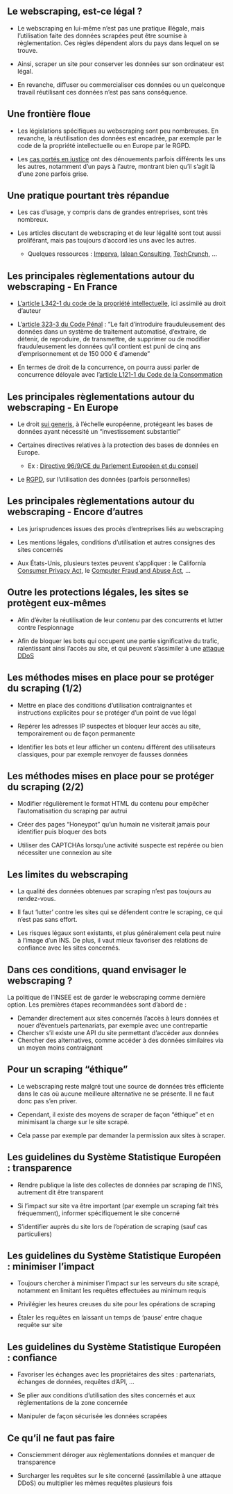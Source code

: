 ## Le webscraping, est-ce légal ?

- Le webscraping en lui-même n'est pas une pratique illégale, mais l'utilisation faite des données scrapées peut être soumise à règlementation. Ces règles dépendent alors du pays dans lequel on se trouve.

- Ainsi, scraper un site pour conserver les données sur son ordinateur est légal.

- En revanche, diffuser ou commercialiser ces données ou un quelconque travail réutilisant ces données n'est pas sans conséquence.


## Une frontière floue

- Les législations spécifiques au webscraping sont peu nombreuses. En revanche, la réutilisation des données est encadrée, par exemple par le code de la propriété intellectuelle ou en Europe par le RGPD.

- Les [cas portés en justice](https://devm.io/law-net-culture/data-scraping-cases-165385) ont des dénouements parfois différents les uns les autres, notamment d'un pays à l'autre, montrant bien qu'il s'agit là d'une zone parfois grise.


## Une pratique pourtant très répandue

- Les cas d'usage, y compris dans de grandes entreprises, sont très nombreux.

- Les articles discutant de webscraping et de leur légalité sont tout aussi proliférant, mais pas toujours d'accord les uns avec les autres.
    - Quelques ressources : [Imperva](https://www.imperva.com/blog/is-web-scraping-illegal/), [Islean Consulting](https://islean-consulting.fr/fr/transformation-digitale/scraping-pages-web-legal/), [TechCrunch](https://techcrunch.com/2022/04/18/web-scraping-legal-court/?guccounter=1&guce_referrer=aHR0cHM6Ly93d3cuZ29vZ2xlLmNvbS8&guce_referrer_sig=AQAAAHKyxBPQT3OjdH-GZcMTIuzyt5qWfCZEFzl20DcXDw3qj3-8b7BWO4w758nkxE7ZEJ_moEqIr50FF8LU0F7lAqnPKGaT3Jt27YU7NJ5WClf9TgXxnEBEahJrPBE4oi9KGsmCtsfS5rlDzgDhBAzOzbkrIskSDjRNggw4TKHJ5oKL), ...


## Les principales règlementations autour du webscraping - En France

- [L'article L342-1 du code de la propriété intellectuelle](https://www.legifrance.gouv.fr/codes/article_lc/LEGIARTI000006279247), ici assimilé au droit d'auteur

- L'[article 323-3 du Code Pénal](https://www.legifrance.gouv.fr/codes/article_lc/LEGIARTI000030939448) : "Le fait d'introduire frauduleusement des données dans un système de traitement automatisé, d'extraire, de détenir, de reproduire, de transmettre, de supprimer ou de modifier frauduleusement les données qu'il contient est puni de cinq ans d'emprisonnement et de 150 000 € d'amende"

- En termes de droit de la concurrence, on pourra aussi parler de concurrence déloyale avec l'[article L121-1 du Code de la Consommation](https://www.legifrance.gouv.fr/codes/article_lc/LEGIARTI000032227301/)


## Les principales règlementations autour du webscraping - En Europe

- Le droit [sui generis](https://fr.wikipedia.org/wiki/Sui_generis), à l'échelle européenne, protégeant les bases de données ayant nécessité un "investissement substantiel"

- Certaines directives relatives à la protection des bases de données en Europe.
    - Ex : [Directive 96/9/CE du Parlement Européen et du conseil](https://eur-lex.europa.eu/LexUriServ/LexUriServ.do?uri=CELEX:31996L0009:fr:HTML)

- Le [RGPD](https://www.cnil.fr/fr/reglement-europeen-protection-donnees), sur l'utilisation des données (parfois personnelles)


## Les principales règlementations autour du webscraping - Encore d'autres

- Les jurisprudences issues des procès d'entreprises liés au webscraping

- Les mentions légales, conditions d'utilisation et autres consignes des sites concernés

- Aux États-Unis, plusieurs textes peuvent s'appliquer : le California [Consumer Privacy Act](https://oag.ca.gov/privacy/ccpa), le [Computer Fraud and Abuse Act](https://www.nacdl.org/Landing/ComputerFraudandAbuseAct), ...


## Outre les protections légales, les sites se protègent eux-mêmes

- Afin d'éviter la réutilisation de leur contenu par des concurrents et lutter contre l'espionnage

- Afin de bloquer les bots qui occupent une partie significative du trafic, ralentissant ainsi l'accès au site, et qui peuvent s'assimiler à une [attaque DDoS](https://fr.wikipedia.org/wiki/Attaque_par_d%C3%A9ni_de_service)


## Les méthodes mises en place pour se protéger du scraping (1/2)

- Mettre en place des conditions d'utilisation contraignantes et instructions explicites pour se protéger d'un point de vue légal

- Repérer les adresses IP suspectes et bloquer leur accès au site, temporairement ou de façon permanente

- Identifier les bots et leur afficher un contenu différent des utilisateurs classiques, pour par exemple renvoyer de fausses données


## Les méthodes mises en place pour se protéger du scraping (2/2)

- Modifier régulièrement le format HTML du contenu pour empêcher l'automatisation du scraping par autrui

- Créer des pages "Honeypot" qu'un humain ne visiterait jamais pour identifier puis bloquer des bots

- Utiliser des CAPTCHAs lorsqu'une activité suspecte est repérée ou bien nécessiter une connexion au site


## Les limites du webscraping

- La qualité des données obtenues par scraping n'est pas toujours au rendez-vous.

- Il faut 'lutter' contre les sites qui se défendent contre le scraping, ce qui n'est pas sans effort.

- Les risques légaux sont existants, et plus généralement cela peut nuire à l'image d'un INS. De plus, il vaut mieux favoriser des relations de confiance avec les sites concernés.


## Dans ces conditions, quand envisager le webscraping ?

La politique de l'INSEE est de garder le webscraping comme dernière option. Les premières étapes recommandées sont d'abord de :

- Demander directement aux sites concernés l'accès à leurs données et nouer d'éventuels partenariats, par exemple avec une contrepartie
- Chercher s'il existe une API du site permettant d'accéder aux données
- Chercher des alternatives, comme accéder à des données similaires via un moyen moins contraignant


## Pour un scraping "éthique"

- Le webscraping reste malgré tout une source de données très efficiente dans le cas où aucune meilleure alternative ne se présente. Il ne faut donc pas s'en priver.

- Cependant, il existe des moyens de scraper de façon "éthique" et en minimisant la charge sur le site scrapé.

- Cela passe par exemple par demander la permission aux sites à scraper.


## Les guidelines du Système Statistique Européen : transparence

- Rendre publique la liste des collectes de données par scraping de l'INS, autrement dit être transparent

- Si l'impact sur site va être important (par exemple un scraping fait très fréquemment), informer spécifiquement le site concerné

- S'identifier auprès du site lors de l'opération de scraping (sauf cas particuliers)


## Les guidelines du Système Statistique Européen : minimiser l'impact

- Toujours chercher à minimiser l'impact sur les serveurs du site scrapé, notamment en limitant les requêtes effectuées au minimum requis

- Privilégier les heures creuses du site pour les opérations de scraping

- Étaler les requêtes en laissant un temps de 'pause' entre chaque requête sur site


## Les guidelines du Système Statistique Européen : confiance

- Favoriser les échanges avec les propriétaires des sites : partenariats, échanges de données, requêtes d'API, ...

- Se plier aux conditions d'utilisation des sites concernés et aux règlementations de la zone concernée

- Manipuler de façon sécurisée les données scrapées


## Ce qu'il ne faut pas faire

- Consciemment déroger aux règlementations données et manquer de transparence

- Surcharger les requêtes sur le site concerné (assimilable à une attaque DDoS) ou multiplier les mêmes requêtes plusieurs fois
